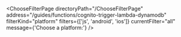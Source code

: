

<ChooseFilterPage
  directoryPath="/ChooseFilterPage"
  address="/guides/functions/cognito-trigger-lambda-dynamodb"
  filterKind="platform"
  filters={['js', 'android', 'ios']}
  currentFilter="all"
  message={'Choose a platform:'}
/>
